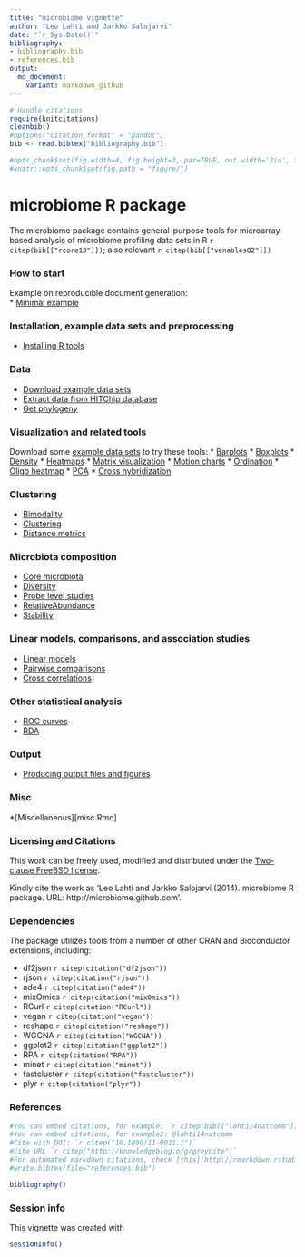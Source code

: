 ```yaml
---
title: "microbiome vignette"
author: "Leo Lahti and Jarkko Salojarvi"
date: "`r Sys.Date()`"
bibliography: 
- bibliography.bib
- references.bib
output: 
  md_document:
    variant: markdown_github
---
```

<!--
  %\VignetteEngine{knitr::rmarkdown}
  %\VignetteIndexEntry{microbiome tutorial}
  %\usepackage[utf8]{inputenc}
-->

```r
# Handle citations
require(knitcitations)
cleanbib()
#options("citation_format" = "pandoc")
bib <- read.bibtex("bibliography.bib")

#opts_chunk$set(fig.width=4, fig.height=3, par=TRUE, out.width='2in', fig.pos='H')
#knitr::opts_chunk$set(fig.path = "figure/")
```


microbiome R package
===========

The microbiome package contains general-purpose tools for microarray-based analysis of microbiome profiling data sets in R `r citep(bib[["rcore13"]])`; also relevant `r citep(bib[["venables02"]])`


### How to start 

Example on reproducible document generation:  
* [Minimal example](Template.Rmd)

### Installation, example data sets and preprocessing
* [Installing R tools](Installation.md)

### Data
* [Download example data sets](Data.md)
* [Extract data from HITChip database](Preprocessing.md)
* [Get phylogeny](Phylogeny.md)

### Visualization and related tools

Download some [example data sets](Data.md) to try these tools:
* [Barplots](Barplots.md)
* [Boxplots](Boxplots.md)
* [Density](Density.md)
* [Heatmaps](Heatmap.md)
* [Matrix visualization](Matrix-visualization.md)
* [Motion charts](Motionchart.md)
* [Ordination](Projections.md)
* [Oligo heatmap](Oligoheatmap.md)
* [PCA](PCA.md)
* [Cross hybridization](Crosshyb.md)

### Clustering 
* [Bimodality](Bimodality.md)
* [Clustering](Clustering.md)
* [Distance metrics](Metrics.md)

### Microbiota composition
* [Core microbiota](Core.md)
* [Diversity](Diversity.md)
* [Probe level studies](Probelevel.md)
* [RelativeAbundance](RelativeAbundance.md)
* [Stability](Stability.md)

### Linear models, comparisons, and association studies
* [Linear models](limma.md)
* [Pairwise comparisons](Comparisons.md)
* [Cross correlations](Crosscorrelation.md)

### Other statistical analysis
* [ROC curves](ROC.md)
* [RDA](RDA.md)

### Output
* [Producing output files and figures](Output.md)

### Misc
*[Miscellaneous][misc.Rmd]

### Licensing and Citations

This work can be freely used, modified and distributed under the 
[Two-clause FreeBSD license](http://en.wikipedia.org/wiki/BSD\_licenses).

Kindly cite the work as 'Leo Lahti and Jarkko Salojarvi
(2014). microbiome R package. URL: http://microbiome.github.com'.


### Dependencies

The package utilizes tools from a number of other CRAN and
Bioconductor extensions, including:

 * df2json `r citep(citation("df2json"))`
 * rjson `r citep(citation("rjson"))`
 * ade4 `r citep(citation("ade4"))`
 * mixOmics `r citep(citation("mixOmics"))`
 * RCurl `r citep(citation("RCurl"))`
 * vegan `r citep(citation("vegan"))`
 * reshape `r citep(citation("reshape"))`
 * WGCNA `r citep(citation("WGCNA"))`
 * ggplot2 `r citep(citation("ggplot2"))`
 * RPA `r citep(citation("RPA"))`
 * minet `r citep(citation("minet"))`
 * fastcluster `r citep(citation("fastcluster"))`
 * plyr `r citep(citation("plyr"))`


### References

```r
#You can embed citations, for example: `r citep(bib[["lahti14natcomm"]])`
#You can embed citations, for example2: @lahti14natcomm
#Cite with DOI: `r citep("10.1890/11-0011.1")`
#Cite URL `r citep("http://knowledgeblog.org/greycite")`
#For automated markdown citations, check [this](http://rmarkdown.rstudio.com/authoring_bibliographies_and_citations.html), [this](https://github.com/cboettig/knitcitations), and [this](http://www.carlboettiger.info/2012/03/24/citations-in-markdown-using-knitr.html). 
#write.bibtex(file="references.bib")
```

```r
bibliography()
```

### Session info

This vignette was created with

```r
sessionInfo()
```




